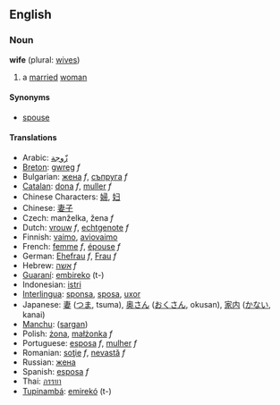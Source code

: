 ==English==
===Noun===
'''wife''' (plural: [[wives]])

# a [[marry|married]] [[woman]]

====Synonyms====
*[[spouse]]

====Translations====
*Arabic: [[زّوجة]]
*[[Breton]]: [[gwreg]] ''f''
*Bulgarian: [[жена]] ''f'', [[съпруга]] ''f''
*[[Catalan]]: [[dona]] ''f'', [[muller]] ''f''
*Chinese Characters: [[婦]], [[妇]]
*Chinese: [[妻子]]
*Czech:  manželka, žena  ''f''
*Dutch: [[vrouw]] ''f'', [[echtgenote]] ''f''
*Finnish: [[vaimo]], [[aviovaimo]]
*French: [[femme]] ''f'', [[épouse]] ''f''
*German: [[Ehefrau]] ''f'', [[Frau]] ''f''
*Hebrew: [[אשה]] ''f''
*[[Guaraní]]: [[embireko]] (t-)
*Indonesian: [[istri]]
*[[Interlingua]]: [[sponsa]], [[sposa]], [[uxor]]
*Japanese: [[妻]] ([[つま]], tsuma), [[奥さん]] ([[おくさん]], okusan), [[家内]] ([[かない]], kanai)
*[[Manchu]]: ([[sargan]])
*Polish: [[żona]], [[małżonka]] ''f''
*Portuguese: [[esposa]] ''f'', [[mulher]] ''f''
*Romanian: [[soţie]] ''f'', [[nevastă]] ''f''
*Russian: [[жена]]
*Spanish: [[esposa]] ''f''
*Thai: [[ภรรยา]]
*[[Tupinambá]]: [[emirekó]] (t-)